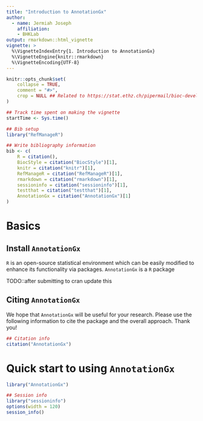 ```yaml
---
title: "Introduction to AnnotationGx"
author: 
  - name: Jermiah Joseph
    affiliation:
    - BHKLab 
output: rmarkdown::html_vignette
vignette: >
  %\VignetteIndexEntry{1. Introduction to AnnotationGx}
  %\VignetteEngine{knitr::rmarkdown}
  %\VignetteEncoding{UTF-8}  
---
```


```r
knitr::opts_chunk$set(
    collapse = TRUE,
    comment = "#>",
    crop = NULL ## Related to https://stat.ethz.ch/pipermail/bioc-devel/2020-April/016656.html
)
```


```r
## Track time spent on making the vignette
startTime <- Sys.time()

## Bib setup
library("RefManageR")

## Write bibliography information
bib <- c(
    R = citation(),
    BiocStyle = citation("BiocStyle")[1],
    knitr = citation("knitr")[1],
    RefManageR = citation("RefManageR")[1],
    rmarkdown = citation("rmarkdown")[1],
    sessioninfo = citation("sessioninfo")[1],
    testthat = citation("testthat")[1],
    AnnotationGx = citation("AnnotationGx")[1]
)
```

# Basics

## Install `AnnotationGx`

`R` is an open-source statistical environment which can be easily modified to enhance its functionality via packages. 
`AnnotationGx` is a `R` package 

TODO::after submitting to cran update this 

## Citing `AnnotationGx`

We hope that `AnnotationGx` will be useful for your research. Please use the following information to cite the package and the overall approach. Thank you!

```r
## Citation info
citation("AnnotationGx")
```

# Quick start to using `AnnotationGx`

```r
library("AnnotationGx")
```


```r
## Session info
library("sessioninfo")
options(width = 120)
session_info()
```

